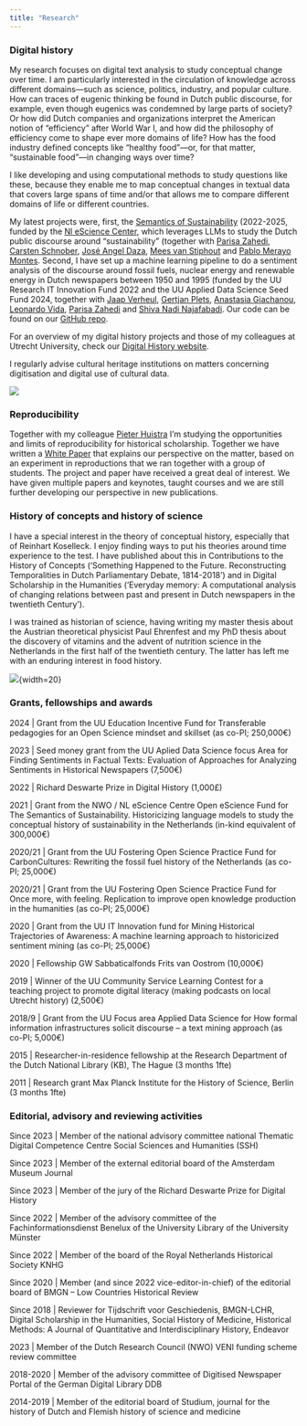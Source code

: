 ```yaml
---
title: "Research"
---
```


### Digital history

My research focuses on digital text analysis to study conceptual change over time. I am particularly interested in the circulation of knowledge across different domains—such as science, politics, industry, and popular culture. How can traces of eugenic thinking be found in Dutch public discourse, for example, even though eugenics was condemned by large parts of society? Or how did Dutch companies and organizations interpret the American notion of "efficiency" after World War I, and how did the philosophy of efficiency come to shape ever more domains of life? How has the food industry defined concepts like "healthy food"—or, for that matter, "sustainable food"—in changing ways over time?

I like developing and using computational methods to study questions like these, because they enable me to map conceptual changes in textual data that covers large spans of time and/or that allows me to compare different domains of life or different countries.

My latest projects were, first, the [Semantics of Sustainability](https://semantics-of-sustainability.github.io/Website/index.html){.external target="_blank"} (2022-2025, funded by the [Nl eScience Center](https://www.esciencecenter.nl/){.external target="_blank"}, which leverages LLMs to study the Dutch public discourse around "sustainability" (together with [Parisa Zahedi](https://github.com/parisa-zahedi){.external target="_blank"}, [Carsten Schnober](https://carschno.github.io/){.external target="_blank"}, [José Angel Daza](https://github.com/angel-daza){.external target="_blank"}, [Mees van Stiphout](https://www.uu.nl/staff/MvanStiphout){.external target="_blank"} and [Pablo Merayo Montes](https://github.com/Pablo-Merayo){.external target="_blank"}. Second, I have set up a machine learning pipeline to do a sentiment analysis of the discourse around fossil fuels, nuclear energy and renewable energy in Dutch newspapers between 1950 and 1995 (funded by the UU Research IT Innovation Fund 2022 and the UU Applied Data Science Seed Fund 2024, together with [Jaap Verheul](https://www.uu.nl/staff/JVerheul){.external target="_blank"}, [Gertjan Plets](https://www.uu.nl/staff/GFJPlets){.external target="_blank"}, [Anastasia Giachanou](http://giachanou.com/){.external target="_blank"}, [Leonardo Vida](https://www.leonardovida.com/){.external target="_blank"}, [Parisa Zahedi](https://github.com/parisa-zahedi){.external target="_blank"} and [Shiva Nadi Najafabadi](https://www.uu.nl/staff/SNadiNajafabadi){.external target="_blank"}. Our code can be found on our [GitHub repo](https://github.com/UtrechtUniversity/historical-news-sentiment){.external target="_blank"}.

For an overview of my digital history projects and those of my colleagues at Utrecht University, check our [Digital History website](https://digitalhistory.hum.uu.nl/){.external target="_blank"}.

I regularly advise cultural heritage institutions on matters concerning digitisation and digital use of cultural data.

![](images/interest.png){fig-align="left"}

### Reproducibility

Together with my colleague [Pieter Huistra](https://www.uu.nl/staff/PAHuistra){.external target="_blank"} I'm studying the opportunities and limits of reproducibility for historical scholarship. Together we have written a [White Paper](https://zenodo.org/records/7037401){.external target="_blank"} that explains our perspective on the matter, based on an experiment in reproductions that we ran together with a group of students. The project and paper have received a great deal of interest. We have given multiple papers and keynotes, taught courses and we are still further developing our perspective in new publications.

### History of concepts and history of science

I have a special interest in the theory of conceptual history, especially that of Reinhart Koselleck. I enjoy finding ways to put his theories around time experience to the test. I have published about this in Contributions to the History of Concepts (‘Something Happened to the Future. Reconstructing Temporalities in Dutch Parliamentary Debate, 1814-2018’) and in Digital Scholarship in the Humanities ('Everyday memory: A computational analysis of changing relations between past and present in Dutch newspapers in the twentieth Century'). 

I was trained as historian of science, having writing my master thesis about the Austrian theoretical physicist Paul Ehrenfest and my PhD thesis about the discovery of vitamins and the advent of nutrition science in the Netherlands in the first half of the twentieth century. The latter has left me with an enduring interest in food history.

![](images/huijnen_phd.png){fig-align="left"}{width=20}

### Grants, fellowships and awards

2024 \| Grant from the UU Education Incentive Fund for Transferable pedagogies for an Open Science mindset and skillset (as co-PI; 250,000€)

2023 \| Seed money grant from the UU Aplied Data Science focus Area for Finding Sentiments in Factual Texts: Evaluation of Approaches for Analyzing Sentiments in Historical Newspapers (7,500€)

2022 \| Richard Deswarte Prize in Digital History (1,000£)

2021 \| Grant from the NWO / NL eScience Centre Open eScience Fund for The Semantics of Sustainability. Historicizing language models to study the conceptual history of sustainability in the Netherlands (in-kind equivalent of 300,000€)

2020/21	\| Grant from the UU Fostering Open Science Practice Fund for CarbonCultures: Rewriting the fossil fuel history of the Netherlands (as co-PI; 25,000€)

2020/21	\| Grant from the UU Fostering Open Science Practice Fund for Once more, with feeling. Replication to improve open knowledge production in the humanities (as co-PI; 25,000€)

2020 \| Grant from the UU IT Innovation fund for Mining Historical Trajectories of Awareness: A machine learning approach to historicized sentiment mining (as co-PI; 25,000€)

2020 \| Fellowship GW Sabbaticalfonds Frits van Oostrom (10,000€)

2019 \| Winner of the UU Community Service Learning Contest for a teaching project to promote digital literacy (making podcasts on local Utrecht history) (2,500€)

2018/9 \| Grant from the UU Focus area Applied Data Science for How formal information infrastructures solicit discourse – a text mining approach (as co-PI; 5,000€)

2015 \| Researcher-in-residence fellowship at the Research Department of the Dutch National Library (KB), The Hague (3 months 1fte)

2011 \| Research grant Max Planck Institute for the History of Science, Berlin (3 months 1fte)

### Editorial, advisory and reviewing activities

Since 2023 \| Member of the national advisory committee national Thematic Digital Competence Centre Social Sciences and Humanities (SSH)

Since 2023 \| Member of the external editorial board of the Amsterdam Museum Journal

Since 2023 \| Member of the jury of the Richard Deswarte Prize for Digital History

Since 2022 \| Member of the advisory committee of the Fachinformationsdienst Benelux of the	 University Library of the University Münster

Since 2022 \| Member of the board of the Royal Netherlands Historical Society KNHG
	
Since 2020 \| Member (and since 2022 vice-editor-in-chief) of the editorial board of BMGN – Low Countries Historical Review
	
Since 2018 \| Reviewer for Tijdschrift voor Geschiedenis, BMGN-LCHR, Digital Scholarship in the Humanities, Social History of Medicine, Historical Methods: A Journal of Quantitative and Interdisciplinary History, Endeavor

2023 \| Member of the Dutch Research Council (NWO) VENI funding scheme review committee

2018-2020 \| Member of the advisory committee of Digitised Newspaper Portal of the German Digital Library DDB
	
2014-2019 \| Member of the editorial board of Studium, journal for the history of Dutch and Flemish history of science and medicine

